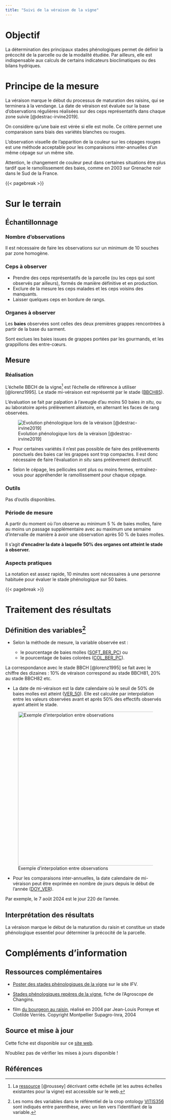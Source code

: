 ```yaml
---
title: "Suivi de la véraison de la vigne"
---
```


# Objectif

La détermination des principaux stades phénologiques permet de définir la précocité de la parcelle ou de la modalité étudiée. Par ailleurs, elle est indispensable aux calculs de certains indicateurs bioclimatiques ou des bilans hydriques.

# Principe de la mesure

La véraison marque le début du processus de maturation des raisins, qui se terminera à la vendange. La date de véraison est évaluée sur la base d'observations régulières réalisées sur des ceps représentatifs dans chaque zone suivie [@destrac-irvine2019].

On considère qu'une baie est vérée si elle est molle. Ce critère permet une comparaison sans biais des variétés blanches ou rouges.

::: callout-warning
L'observation visuelle de l'apparition de la couleur sur les cépages rouges est une méthode acceptable pour les comparaisons inter-annuelles d'un même cépage sur un même site.

Attention, le changement de couleur peut dans certaines situations être plus tardif que le ramollissement des baies, comme en 2003 sur Grenache noir dans le Sud de la France.
:::

{{< pagebreak >}}

# Sur le terrain

## Échantillonnage

### Nombre d'observations

Il est nécessaire de faire les observations sur un minimum de 10 souches par zone homogène.

### Ceps à observer

-   Prendre des ceps représentatifs de la parcelle (ou les ceps qui sont observés par ailleurs), formés de manière définitive et en production.
-   Exclure de la mesure les ceps malades et les ceps voisins des manquants.
-   Laisser quelques ceps en bordure de rangs.

### Organes à observer

Les **baies** observées sont celles des deux premières grappes rencontrées à partir de la base du sarment.

Sont exclues les baies issues de grappes portées par les gourmands, et les grappillons des entre-cœurs.

## Mesure

### Réalisation

L'échelle BBCH de la vigne[^1] est l'échelle de référence à utiliser [@lorenz1995]. Le stade mi-véraison est représenté par le stade ([BBCH85](https://opendata.inrae.fr/ppd-res/grapevine#bbch_grapevine_secondaryStage_BBCH85)).

[^1]: La [ressource](https://opendata.inrae.fr/ppd-res/grapevine#bbch_individualScale_grapevine) [@roussey] décrivant cette échelle (et les autres échelles existantes pour la vigne) est accessible sur le web.

L'évaluation se fait par palpation à l'aveugle d'au moins 50 baies *in situ*, ou au laboratoire après prélèvement aléatoire, en alternant les faces de rang observées.

![Evolution phénologique lors de la véraison [@destrac-irvine2019]](images/pheno_ver.png)

::: callout-note
-   Pour certaines variétés il n'est pas possible de faire des prélèvements ponctuels des baies car les grappes sont trop compactes. Il est donc nécessaire de faire l'évaluation *in situ* sans prélèvement destructif.

-   Selon le cépage, les pellicules sont plus ou moins fermes, entraînez-vous pour appréhender le ramollissement pour chaque cépage.
:::

### Outils

Pas d'outils disponibles.

### Période de mesure

A partir du moment où l'on observe au minimum 5 % de baies molles, faire au moins un passage supplémentaire avec au maximum une semaine d'intervalle de manière à avoir une observation après 50 % de baies molles.

Il s'agit **d'encadrer la date à laquelle 50% des organes ont atteint le stade à observer.**

### Aspects pratiques

La notation est assez rapide, 10 minutes sont nécessaires à une personne habituée pour évaluer le stade phénologique sur 50 baies.

{{< pagebreak >}}

# Traitement des résultats

## Définition des variables[^2]

[^2]: Les noms des variables dans le référentiel de la crop ontology [VITIS356](https://cropontology.org/term/CO_356:ROOT) sont indiqués entre parenthèse, avec un lien vers l'identifiant de la variable.

-   Selon la méthode de mesure, la variable observée est :

    -   le pourcentage de baies molles ([SOFT_BER_PC](https://cropontology.org/term/CO_356:1000182)) ou
    -   le pourcentage de baies colorées ([COL_BER_PC](https://cropontology.org/term/CO_356:1000177)).

La correspondance avec le stade BBCH [@lorenz1995] se fait avec le chiffre des dizaines : 10% de véraison correspond au stade BBCH81, 20% au stade BBCH82 etc.

-   La date de mi-véraison est la date calendaire où le seuil de 50% de baies molles est atteint ([VER_50](https://cropontology.org/term/CO_356:1000010)). Elle est calculée par interpolation entre les valeurs observées avant et après 50% des effectifs observés ayant atteint le stade.

![Exemple d'interpolation entre observations](images/pheno_interpolation.jpg){fig-alt="Par exemple, une observation du débourrement a permis de calculer que 35% des bourgeons avait atteint ou dépassé le stade BBCH07 au 17 mars, puis 60% le 21 mars. L'interpolation permet d'établir que la date d'atteinte du seuil de 50% est le 19 mars." fig-align="center" width="483"}

-   Pour les comparaisons inter-annuelles, la date calendaire de mi-véraison peut être exprimée en nombre de jours depuis le début de l'année ([DOY_VER](https://cropontology.org/term/CO_356:1000078)).

Par exemple, le 7 août 2024 est le jour 220 de l'année.

## Interprétation des résultats

La véraison marque le début de la maturation du raisin et constitue un stade phénologique essentiel pour déterminer la précocité de la parcelle.

# Compléments d'information

## Ressources complémentaires

-   [Poster des stades phénologiques de la vigne](https://www.vignevin.com/wp-content/uploads/2019/05/Poster-stades-ph%C3%A9nologiques-de-la-vigne.pdf) sur le site IFV.

-   [Stades phénologiques repères de la vigne](https://api.agrometeo.ch/storage/uploads/Poster_stade-pheno_Vigne_F_Ecran.pdf), fiche de l'Agroscope de Changins.

-   film [du bourgeon au raisin](https://www.youtube.com/watch?v=GNymddTRhqw), réalisé en 2004 par Jean-Louis Porreye et Clotilde Verriès. Copyright Montpellier Supagro-Inra, 2004

::: {.content-visible when-format="docx"}
## Source et mise à jour

Cette fiche est disponible sur ce [site web](https://vignevin.github.io/methodo/).

N'oubliez pas de vérifier les mises à jours disponible !
:::

## Références
